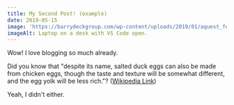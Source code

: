 ```yaml
---
title: My Second Post! (example)
date: 2019-05-15
image: 'https://barrydeckgroup.com/wp-content/uploads/2019/01/aquest_featured.jpg'
imageAlt: Laptop on a desk with VS Code open.
---
```


Wow! I love blogging so much already.

Did you know that "despite its name, salted duck eggs can also be made from chicken eggs, though the taste and texture will be somewhat different, and the egg yolk will be less rich."? ([Wikipedia Link](https://en.wikipedia.org/wiki/Salted_duck_egg))

Yeah, I didn't either.
